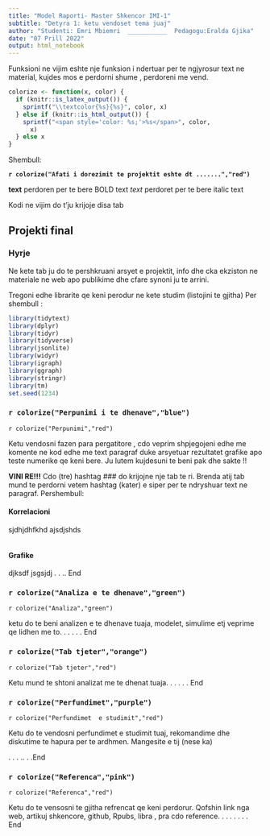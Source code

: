 ---
title: "Model Raporti- Master Shkencor IMI-1"
subtitle: "Detyra 1: ketu vendoset tema juaj"
author: "Studenti: Emri Mbiemri  ___________  Pedagogu:Eralda Gjika"
date: "07 Prill 2022"
output: html_notebook
---


Funksioni ne vijim eshte nje funksion i ndertuar per te ngjyrosur text ne material, kujdes mos e perdorni shume , perdoreni me vend. 

```{r}
colorize <- function(x, color) {
  if (knitr::is_latex_output()) {
    sprintf("\\textcolor{%s}{%s}", color, x)
  } else if (knitr::is_html_output()) {
    sprintf("<span style='color: %s;'>%s</span>", color,
      x)
  } else x
}
```

Shembull:

**`r colorize("Afati i dorezimit te projektit eshte dt .......","red")`**

**text** perdoren per te bere BOLD text
*text* perdoret per te bere italic text

Kodi ne vijim do t'ju krijoje disa tab

## Projekti final {.tabset}
### Hyrje
Ne kete tab ju do te pershkruani arsyet e projektit, info dhe cka ekziston ne materiale ne web apo publikime dhe cfare synoni ju te arrini. 

Tregoni edhe librarite qe keni perodur ne kete studim (listojini te gjitha)
Per shembull :
```{r}
library(tidytext)
library(dplyr)
library(tidyr)
library(tidyverse)
library(jsonlite)
library(widyr)
library(igraph)
library(ggraph)
library(stringr)
library(tm)
set.seed(1234)
```


### `r colorize("Perpunimi i te dhenave","blue")`
`r colorize("Perpunimi","red")`

Ketu vendosni fazen para pergatitore , cdo veprim shpjegojeni edhe me komente ne kod edhe me text paragraf duke arsyetuar rezultatet grafike apo teste numerike qe keni bere. Ju lutem kujdesuni te beni pak dhe sakte !!

**VINI RE!!!** Cdo (tre) hashtag ### do krijojne nje tab te ri. 
Brenda atij tab mund te perdorni vetem hashtag (kater) e siper per te ndryshuar text ne paragraf.
Pershembull:

#### Korrelacioni
sjdhjdhfkhd
ajsdjshds

```{r}

```


#### Grafike
djksdf
jsgsjdj
.
.
..
End



### `r colorize("Analiza e te dhenave","green")`
`r colorize("Analiza","green")`

ketu do te beni analizen e te dhenave tuaja, modelet, simulime etj veprime qe lidhen me to.
.
.
.
.
.
End


### `r colorize("Tab tjeter","orange")`
`r colorize("Tab tjeter","red")`

Ketu mund te shtoni analizat me te dhenat tuaja. 
.
.
.
.
.
End


### `r colorize("Perfundimet","purple")`
`r colorize("Perfundimet  e studimit","red")`

Ketu do te vendosni perfundimet e studimit tuaj, rekomandime dhe diskutime te hapura per te ardhmen. 
Mangesite e tij (nese ka)

.
.
.
..
.
.End


### `r colorize("Referenca","pink")`
`r colorize("Referenca","red")`

Ketu do te vensosni te gjitha refrencat qe keni perdorur. Qofshin link nga web, artikuj shkencore, github, Rpubs, libra , pra cdo reference. 
.
.
.
.
.
.
.
End
